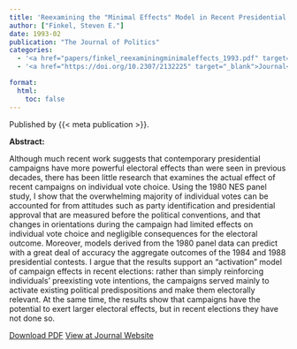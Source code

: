 ```yaml
---
title: 'Reexamining the "Minimal Effects" Model in Recent Presidential Campaigns'
author: ["Finkel, Steven E."]
date: 1993-02
publication: "The Journal of Politics"
categories:
  - '<a href="papers/finkel_reexaminingminimaleffects_1993.pdf" target="_blank">PDF</a>'
  - '<a href="https://doi.org/10.2307/2132225" target="_blank">Journal</a>'

format:
  html:
    toc: false
---
```


Published by {{< meta publication >}}.

**Abstract:**

::: justify-text
Although much recent work suggests that contemporary presidential campaigns have more powerful electoral effects than were seen in previous decades, there has been little research that examines the actual effect of recent campaigns on individual vote choice. Using the 1980 NES panel study, I show that the overwhelming majority of individual votes can be accounted for from attitudes such as party identification and presidential approval that are measured before the political conventions, and that changes in orientations during the campaign had limited effects on individual vote choice and negligible consequences for the electoral outcome. Moreover, models derived from the 1980 panel data can predict with a great deal of accuracy the aggregate outcomes of the 1984 and 1988 presidential contests. I argue that the results support an "activation" model of campaign effects in recent elections: rather than simply reinforcing individuals' preexisting vote intentions, the campaigns served mainly to activate existing political predispositions and make them electorally relevant. At the same time, the results show that campaigns have the potential to exert larger electoral effects, but in recent elections they have not done so.
:::

[Download PDF](papers/finkel_reexaminingminimaleffects_1993.pdf){.btn .btn-outline-success target="_blank"} [View at Journal Website](https://doi.org/10.2307/2132225){.btn .btn-outline-success target="_blank"}
